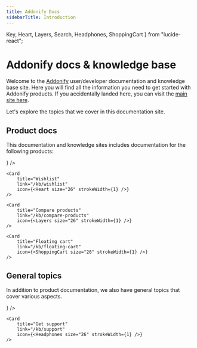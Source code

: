 ```yaml
---
title: Addonify Docs
sidebarTitle: Introduction
---
```


Key,
Heart,
Layers,
Search,
Headphones,
ShoppingCart
} from "lucide-react";


# Addonify docs & knowledge base

Welcome to the [Addonify](https://addonify.com) user/developer documentation and knowledge base site. Here you will find all the information you need to get started with Addonify products. If you accidentally landed here, you can visit the [main site here](https://addonify.com). 

Let's explore the topics that we cover in this documentation site.

## Product docs

This documentation and knowledge sites includes documentation for the following products:

<Cards>
	<Card 
		title="Quick view" 
		link="/kb/quick-view" 
		icon={<Search size="26" strokeWidth={1} />} 
	/>

	<Card 
		title="Wishlist" 
		link="/kb/wishlist" 
		icon={<Heart size="26" strokeWidth={1} />} 
	/>

	<Card 
		title="Compare products" 
		link="/kb/compare-products" 
		icon={<Layers size="26" strokeWidth={1} />} 
	/>

	<Card 
		title="Floating cart" 
		link="/kb/floating-cart" 
		icon={<ShoppingCart size="26" strokeWidth={1} />} 
	/>
</Cards>

## General topics

In addition to product documentation, we also have general topics that cover various aspects.

<Cards>
	<Card 
		title="License management" 
		link="/kb/license" 
		icon={<Key size="26" strokeWidth={1} />} 
	/>

	<Card 
		title="Get support" 
		link="/kb/support" 
		icon={<Headphones size="26" strokeWidth={1} />} 
	/>
</Cards>



